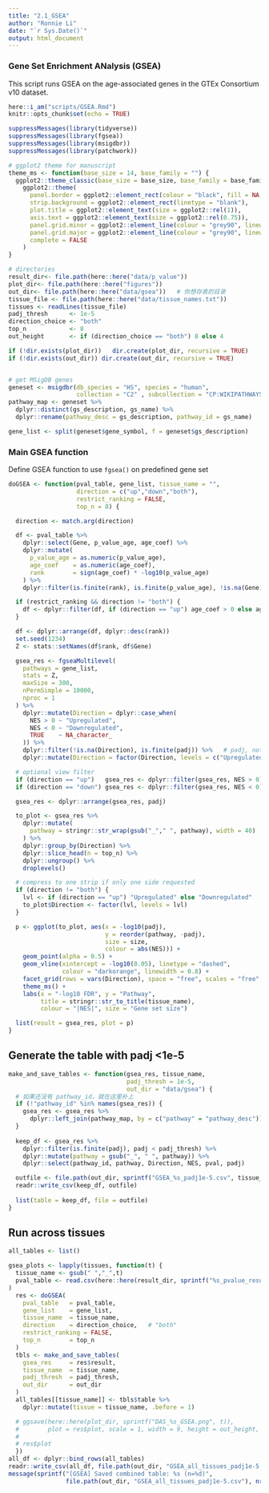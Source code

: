 ```yaml
---
title: "2.1_GSEA"
author: "Ronnie Li"
date: "`r Sys.Date()`"
output: html_document
---
```


### Gene Set Enrichment ANalysis (GSEA)

This script runs GSEA on the age-associated genes in the GTEx 
Consortium v10 dataset.

```r
here::i_am("scripts/GSEA.Rmd")
knitr::opts_chunk$set(echo = TRUE)

suppressMessages(library(tidyverse))
suppressMessages(library(fgsea))
suppressMessages(library(msigdbr))
suppressMessages(library(patchwork))

# ggplot2 theme for manuscript
theme_ms <- function(base_size = 14, base_family = "") {
  ggplot2::theme_classic(base_size = base_size, base_family = base_family) +
    ggplot2::theme(
      panel.border = ggplot2::element_rect(colour = "black", fill = NA, linewidth = 1),
      strip.background = ggplot2::element_rect(linetype = "blank"),
      plot.title = ggplot2::element_text(size = ggplot2::rel(1)),
      axis.text = ggplot2::element_text(size = ggplot2::rel(0.75)),
      panel.grid.minor = ggplot2::element_line(colour = "grey90", linewidth = 0.5),
      panel.grid.major = ggplot2::element_line(colour = "grey90", linewidth = 0.5),
      complete = FALSE
    )
}

# directories
result_dir<- file.path(here::here("data/p_value"))
plot_dir<- file.path(here::here("figures"))
out_dir<- file.path(here::here("data/gsea"))   # 你想存表的目录
tissue_file <- file.path(here::here("data/tissue_names.txt"))
tissues <- readLines(tissue_file)
padj_thresh      <- 1e-5
direction_choice <- "both"
top_n            <- 8
out_height       <- if (direction_choice == "both") 8 else 4

if (!dir.exists(plot_dir))   dir.create(plot_dir, recursive = TRUE)
if (!dir.exists(out_dir)) dir.create(out_dir, recursive = TRUE)


# get MSigDB genes
geneset <- msigdbr(db_species = "HS", species = "human", 
                   collection = "C2" , subcollection = "CP:WIKIPATHWAYS")
pathway_map <- geneset %>%
  dplyr::distinct(gs_description, gs_name) %>%
  dplyr::rename(pathway_desc = gs_description, pathway_id = gs_name)

gene_list <- split(geneset$gene_symbol, f = geneset$gs_description)

```

### Main GSEA function
Define GSEA function to use `fgsea()` on predefined gene set

```r

doGSEA <- function(pval_table, gene_list, tissue_name = "",
                   direction = c("up","down","both"),
                   restrict_ranking = FALSE,
                   top_n = 8) {

  direction <- match.arg(direction)

  df <- pval_table %>%
    dplyr::select(Gene, p_value_age, age_coef) %>%
    dplyr::mutate(
      p_value_age = as.numeric(p_value_age),
      age_coef    = as.numeric(age_coef),
      rank        = sign(age_coef) * -log10(p_value_age)
    ) %>%
    dplyr::filter(is.finite(rank), is.finite(p_value_age), !is.na(Gene))

  if (restrict_ranking && direction != "both") {
    df <- dplyr::filter(df, if (direction == "up") age_coef > 0 else age_coef < 0)
  }

  df <- dplyr::arrange(df, dplyr::desc(rank))
  set.seed(1234)
  Z <- stats::setNames(df$rank, df$Gene)

  gsea_res <- fgseaMultilevel(
    pathways = gene_list,
    stats = Z,
    maxSize = 300,
    nPermSimple = 10000,
    nproc = 1
  ) %>%
    dplyr::mutate(Direction = dplyr::case_when(
      NES > 0 ~ "Upregulated",
      NES < 0 ~ "Downregulated",
      TRUE    ~ NA_character_
    )) %>%
    dplyr::filter(!is.na(Direction), is.finite(padj)) %>%   # padj, not FDR
    dplyr::mutate(Direction = factor(Direction, levels = c("Upregulated","Downregulated")))

  # optional view filter
  if (direction == "up")   gsea_res <- dplyr::filter(gsea_res, NES > 0)
  if (direction == "down") gsea_res <- dplyr::filter(gsea_res, NES < 0)

  gsea_res <- dplyr::arrange(gsea_res, padj)

  to_plot <- gsea_res %>%
    dplyr::mutate(
      pathway = stringr::str_wrap(gsub("_"," ", pathway), width = 40)
    ) %>%
    dplyr::group_by(Direction) %>%
    dplyr::slice_head(n = top_n) %>%
    dplyr::ungroup() %>%
    droplevels()

  # compress to one strip if only one side requested
  if (direction != "both") {
    lvl <- if (direction == "up") "Upregulated" else "Downregulated"
    to_plot$Direction <- factor(lvl, levels = lvl)
  }

  p <- ggplot(to_plot, aes(x = -log10(padj),
                           y = reorder(pathway, -padj),
                           size = size,
                           colour = abs(NES))) +
    geom_point(alpha = 0.5) +
    geom_vline(xintercept = -log10(0.05), linetype = "dashed",
               colour = "darkorange", linewidth = 0.8) +
    facet_grid(rows = vars(Direction), space = "free", scales = "free", drop = TRUE) +
    theme_ms() +
    labs(x = "-log10 FDR", y = "Pathway",
         title = stringr::str_to_title(tissue_name),
         colour = "|NES|", size = "Gene set size")

  list(result = gsea_res, plot = p)
}
```


## Generate the table with padj <1e-5

```r
make_and_save_tables <- function(gsea_res, tissue_name,
                                 padj_thresh = 1e-5,
                                 out_dir = "data/gsea") {
  # 如果还没有 pathway_id，就在这里补上
  if (!"pathway_id" %in% names(gsea_res)) {
    gsea_res <- gsea_res %>%
      dplyr::left_join(pathway_map, by = c("pathway" = "pathway_desc"))
  }
  
  keep_df <- gsea_res %>%
    dplyr::filter(is.finite(padj), padj < padj_thresh) %>%
    dplyr::mutate(pathway = gsub("_", " ", pathway)) %>%
    dplyr::select(pathway_id, pathway, Direction, NES, pval, padj) 

  outfile <- file.path(out_dir, sprintf("GSEA_%s_padj1e-5.csv", tissue_name))
  readr::write_csv(keep_df, outfile)
  
  list(table = keep_df, file = outfile)
}

```

## Run across tissues
```r
all_tables <- list()

gsea_plots <- lapply(tissues, function(t) {
  tissue_name <- gsub(" ","_",t)
  pval_table <- read.csv(here::here(result_dir, sprintf("%s_pvalue_results.csv", tissue_name)), header = TRUE,   na.strings = c("", "NA", "--", "Inf")
)
  res <- doGSEA(
    pval_table   = pval_table,
    gene_list    = gene_list,
    tissue_name  = tissue_name,
    direction    = direction_choice,   # "both"
    restrict_ranking = FALSE,
    top_n        = top_n
  )
  tbls <- make_and_save_tables(
    gsea_res     = res$result,
    tissue_name  = tissue_name,
    padj_thresh  = padj_thresh,
    out_dir      = out_dir
  )
  all_tables[[tissue_name]] <- tbls$table %>%
    dplyr::mutate(tissue = tissue_name, .before = 1)

  # ggsave(here::here(plot_dir, sprintf("DAS_%s_GSEA.png", t)),
  #        plot = res$plot, scale = 1, width = 9, height = out_height, dpi = 400, bg = "white")
  # 
  # res$plot
  })
all_df <- dplyr::bind_rows(all_tables)
readr::write_csv(all_df, file.path(out_dir, "GSEA_all_tissues_padj1e-5.csv"))
message(sprintf("[GSEA] Saved combined table: %s (n=%d)",
                file.path(out_dir, "GSEA_all_tissues_padj1e-5.csv"), nrow(all_df)))
```

